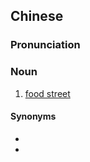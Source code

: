 ==Chinese==
{{zh-forms|type=21}}

===Pronunciation===
{{zh-pron
|m=shípǐnjiē
|c=sik6 ban2 gaai1
|cat=n
}}

===Noun===
{{zh-noun}}

# [[food street]]

====Synonyms====
* {{zh-l|美食街}}
* {{zh-l|食街}}